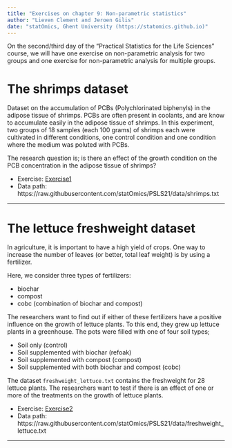 ```yaml
---
title: "Exercises on chapter 9: Non-parametric statistics"
author: "Lieven Clement and Jeroen Gilis"
date: "statOmics, Ghent University (https://statomics.github.io)"
---
```


On the second/third day of the "Practical Statistics for the Life Sciences" course, we will have one exercise on non-parametric analysis for two groups and one exercise for non-parametric analysis for multiple groups.

# The shrimps dataset

Dataset on the accumulation of PCBs (Polychlorinated biphenyls)
in the adipose tissue of shrimps. PCBs are often present in coolants, and are
know to accumulate easily in the adipose tissue of shrimps. In this experiment,
two groups of 18 samples (each 100 grams) of shrimps each were cultivated
in different conditions, one control condition and one condition
where the medium was poluted with PCBs.

The research question is; is there an effect of the growth condition on the PCB
concentration in the adipose tissue of shrimps?

- Exercise: [Exercise1](./09_1_shrimps.html)
- Data path: https://raw.githubusercontent.com/statOmics/PSLS21/data/shrimps.txt
<!-- - Solution: [Solution1](./09_1_shrimps_sol.html) -->

---

# The lettuce freshweight dataset

In agriculture, it is important to have a high yield of crops. One way to
increase the number of leaves (or better, total leaf weight) is by using a
fertilizer.

Here, we consider three types of fertilizers:

  - biochar
  - compost
  - cobc (combination of biochar and compost)

The researchers want to find out if either of these fertilizers have a positive
influence on the growth of lettuce plants. To this end, they grew up lettuce
plants in a greenhouse. The pots were filled with one of four soil types;

  - Soil only (control)
  - Soil supplemented with biochar (refoak)
  - Soil supplemented with compost (compost)
  - Soil supplemented with both biochar and compost (cobc)

The dataset `freshweight_lettuce.txt` contains the freshweight for 28 lettuce
plants. The researchers want to test if there is an effect of one or more of
the treatments on the growth of lettuce plants.

- Exercise: [Exercise2](./09_2_lettuce.html)
- Data path: https://raw.githubusercontent.com/statOmics/PSLS21/data/freshweight_lettuce.txt
<!-- - Solution: [Solution2](./09_2_lettuce_sol.html) -->

---
